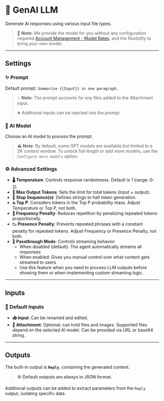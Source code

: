 # 🌟 GenAI LLM

Generate AI responses using various input file types.

> 📝 **Note:** We provide the model for you without any configuration required [Account Management - Model Rates](account_management/modelRates), and the flexibility to bring your own model.

---

## Settings

### ✨ Prompt

Default prompt: 
`Summarize {{Input}} in one paragraph.`

> 💡 **Note**: The prompt accounts for any files added to the Attachment input.
> 
> ➕ Additional inputs can be injected into the prompt.

### 🤖 AI Model

Choose an AI model to process the prompt.

> ⚠️ **Note**: By default, some GPT models are available but limited to a 2K context window. To unlock full length or add more models, use the `Configure more models` option.

### ⚙️ Advanced Settings

- **🌡️ Temperature**: Controls response randomness. Default is 1 (range: 0-2).
- **📝 Max Output Tokens**: Sets the limit for total tokens (input + output).
- **🛑 Stop Sequence(s)**: Defines strings to halt token generation.
- **🔝 Top P**: Considers tokens in the Top P probability mass. Adjust Temperature or Top P, not both.
- **🔄 Frequency Penalty**: Reduces repetition by penalizing repeated tokens proportionally.
- **📉 Presence Penalty**: Prevents repeated phrases with a constant penalty for repeated tokens. Adjust Frequency or Presence Penalty, not both.
- **🔀 Passthrough Mode**: Controls streaming behavior
  - When disabled (default): The agent automatically streams all responses
  - When enabled: Gives you manual control over what content gets streamed to users
  - Use this feature when you need to process LLM outputs before showing them or when implementing custom streaming logic.

<Arcade  src="https://demo.arcade.software/As1gjawhDBX6BV3Y7CQz?embed&embed_mobile=tab&embed_desktop=inline&show_copy_link=true" title="GenAI LLM Settings | SmythOS"/>

---

## Inputs

### 📝 Default Inputs

- **📥 Input**: Can be renamed and edited.
- **📎 Attachment**: Optional; can hold files and images. Supported files depend on the selected AI model. Can be provided via URL or base64 string.

<Arcade  src="https://demo.arcade.software/M2WLIzEDJbkdeJOShwhB?embed&embed_mobile=tab&embed_desktop=inline&show_copy_link=true" title="GenAI LLM Inputs | SmythOS"/>

---

## Outputs

The built-in output is **`Reply`**, containing the generated content.

> 🛠️ **Default outputs are always in JSON format**.

Additional outputs can be added to extract parameters from the `Reply` output, isolating specific data.

<Arcade  src="https://demo.arcade.software/I35gGim7BajWDMmGkhBQ?embed&embed_mobile=tab&embed_desktop=inline&show_copy_link=true" title="GenAI LLM Outputs | SmythOS"/>